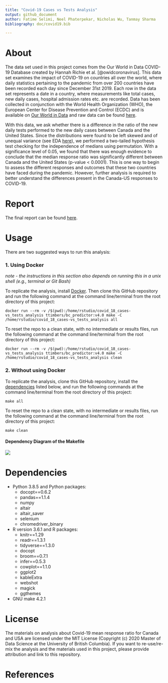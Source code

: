 ```yaml
---
title: "Covid-19 Cases vs Tests Analysis"
output: github_document
author: Fatime Selimi, Neel Phaterpekar, Nicholas Wu, Tanmay Sharma
bibliography: doc/covid19.bib

---
```


# About

The data set used in this project comes from the Our World in Data
COVID-19 Database created by Hannah Richie et al. [@owidcoronavirus]. This data set examines the impact of COVID-19 on countries all
over the world, where daily statistics pertaining to the pandemic from
over 200 countries have been recorded each day since December 31st 2019.
Each row in the data set represents a date in a country, where
measurements like total cases, new daily cases, hospital admission rates
etc. are recorded. Data has been collected in conjunction with the World
Health Organization (WHO), the European Center for Disease Prevention
and Control (ECDC) and is available on [Our World in
Data](https://ourworldindata.org/coronavirus) and raw data can be found
[here](https://raw.githubusercontent.com/owid/covid-19-data/master/public/data/owid-covid-data.csv).

With this data, we ask whether there is a difference in the ratio of the 
new daily tests performed to the new daily cases between Canada and the 
United States. Since the distributions were found to be left skewed and 
of unequal variance (see EDA [here](https://github.com/UBC-MDS/covid-19-cases-vs-tests-analysis/tree/0.1.0/eda)), 
we performed a two-tailed hypothesis test checking for 
the independence of medians using permutation. With a significance level of 
0.05, we found that there was enough evidence to conclude that the median 
response ratio was significantly different between Canada and the United States 
(p-value < 0.0001). This is one way to begin to assess the different responses
and outcomes that these two countries have faced during the pandemic. However, 
further analysis is required to better understand the differences present in
the Canada-US responses to COVID-19. 

# Report

The final report can be found [here](https://github.com/UBC-MDS/covid-19-cases-vs-tests-analysis/blob/main/doc/covid-response.pdf).

# Usage
There are two suggested ways to run this analysis:

### 1. Using Docker
*note - the instructions in this section also depends on running this in a unix shell (e.g., terminal or Git Bash)*

To replicate the analysis, install [Docker](https://www.docker.com/get-started). Then clone this GitHub repository and run the following command at the command line/terminal from the root directory of this project:

```
docker run --rm -v /$(pwd):/home/rstudio/covid_18_cases-vs_tests_analysis ttimbers/bc_predictor:v4.0 make -C /home/rstudio/covid_18_cases-vs_tests_analysis all
```

To reset the repo to a clean state, with no intermediate or results files, run the following command at the command line/terminal from the root directory of this project:

```
docker run --rm -v /$(pwd):/home/rstudio/covid_18_cases-vs_tests_analysis ttimbers/bc_predictor:v4.0 make -C /home/rstudio/covid_18_cases-vs_tests_analysis clean
```
### 2. Without using Docker

To replicate the analysis, clone this GitHub repository, install the
[dependencies](#dependencies) listed below, and run the following
commands at the command line/terminal from the root directory of this
project:

    make all 

To reset the repo to a clean state, with no intermediate or results files, run the following command at the command line/terminal from the root directory of this project:

    make clean
#### Dependency Diagram of the Makefile
![](Makefile.png)

# Dependencies

-   Python 3.8.5 and Python packages:
    -   docopt==0.6.2
    -   pandas==1.1.4
    -   numpy
    -   altair
    -   altair_saver
    -   selenium 
    -   chromedriver_binary
    
-   R version 3.6.1 and R packages:
    -   knitr==1.29
    -   readr==1.3.1
    -   tidyverse==1.3.0
    -   docopt
    -   broom==0.7.1
    -   infer==0.5.3
    -   cowplot==1.1.0
    -   ggplot2
    -   kableExtra
    -   webshot
    -   magick
    -   ggthemes
- GNU make 4.2.1

# License

The materials on analysis about Covid-19 mean response ratio for Canada
and USA are licensed under the MIT License (Copyright (c) 2020 Master of
Data Science at the University of British Columbia). If you want to
re-use/re-mix the analysis and the materials used in this project,
please provide attribution and link to this repository.

# References
